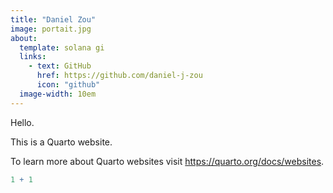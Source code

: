 ```yaml
---
title: "Daniel Zou"
image: portait.jpg
about: 
  template: solana gi
  links: 
    - text: GitHub
      href: https://github.com/daniel-j-zou
      icon: "github"
  image-width: 10em
---
```


Hello.

This is a Quarto website.

To learn more about Quarto websites visit <https://quarto.org/docs/websites>.

```r
1 + 1
```
